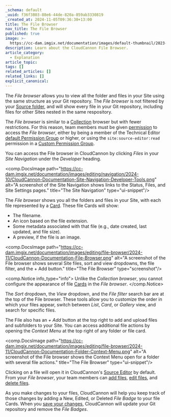 ```yaml
---
_schema: default
_uuid: f36f3803-88e6-44de-820a-859ab3330819
_created_at: 2024-11-05T09:36:30+13:00
title: The File Browser
nav_title: The File Browser
published: true
image: >-
  https://cc-dam.imgix.net/documentation/images/default-thumbnail/2023-Q4/CloudCannon-Documentation-Thumbnail.png
description: Learn about the CloudCannon File Browser.
article_category:
  - Explanation
article_topic:
tags: []
related_articles: []
related_links: []
explicit_canonical:
---
```

The *File browser* allows you to view all the folder and files in your Site using the same structure as your Git repository. The *File browser* is not filtered by your [Source folder](/documentation/articles/what-is-the-cloudcannon-configuration-file/#the-source-folder), and will show every file in your Git repository, including files for other Sites nested in the same respository.

The *File browser* is similar to a [Collection](/documentation/articles/what-is-a-collection/) browser but with fewer restrictions. For this reason, team members must be given [permission](/documentation/articles/what-are-permission-groups/) to access the *File browser*, either by being a member of the Technical Editor [default Permission Group](/documentation/articles/what-are-default-permission-groups/) or higher, or using the `site:source-editor:read` permission in a [Custom Permission Group](/documentation/articles/what-are-custom-permission-groups/).

You can access the File browser in CloudCannon by clicking *Files* in your *Site Navigation* under the *Developer* heading.

<comp.DocsImage path="https://cc-dam.imgix.net/documentation/images/editing/navigation/2024-10/CloudCannon-Documentation-Site-Navigation-Developer-Tools.png" alt="A screenshot of the Site Navigation shows links to the Status, Files, and Site Settings pages." title="The Site Navigation" type="ui-snippet"/>

The *File browser* shows you all the folders and files in your Site, with each file represented by a [Card](/documentation/articles/what-are-cards/). These file Cards will show:

* The filename.
* An icon based on the file extension.
* Some metadata associated with that file (e.g., date created, last updated, and file size).
* A preview, if the file is an image.

<comp.DocsImage path="https://cc-dam.imgix.net/documentation/images/editing/file-browser/2024-11/CloudCannon-Documentation-File-Browser.png" alt="A screenshot of the File browser shows several Site files, sort and view dropdowns, the file filter, and the + Add button." title="The File Browser" type="screenshot"/>

<comp.Notice info_type="info">
  Unlike the *Collection browser*, you cannot configure the appearance of file [Cards](/documentation/articles/what-are-cards/) in the *File browser*.
</comp.Notice>

The *Sort* dropdown, the *View* dropdown, and the *File filter* search bar are at the top of the File browser. These tools allow you to customize the order in which your files appear, switch between *List*, *Card*, or *Gallery* view, and search for specific files.

The File also has an *\+ Add* button at the top right to add and upload files and subfolders to your Site. You can access additional file actions by opening the *Context Menu* at the top right of any folder or file card.

<comp.DocsImage path="https://cc-dam.imgix.net/documentation/images/editing/file-browser/2024-11/CloudCannon-Documentation-Folder-Context-Menu.png" alt="A screenshot of the File browser shows the Context Menu open for a folder with several file actions." title="The File Browser" type="ui-snippet"/>

Clicking on a file will open it in CloudCannon's [Source Editor](/documentation/articles/the-source-editor/) by default. From your *File browser*, your team members can [add files](/documentation/articles/add-a-file/), [edit files](/documentation/articles/edit-your-files/), and [delete files](/documentation/articles/delete-a-file/).

As you make changes to your files, CloudCannon will help you keep track of those changes by adding a New, Edited, or Deleted *File Badge* to your file Cards. When you [save your changes](https://cloudcannon.com/documentation/articles/save-your-changes/), CloudCannon will update your Git repository and remove the *File Badges*.